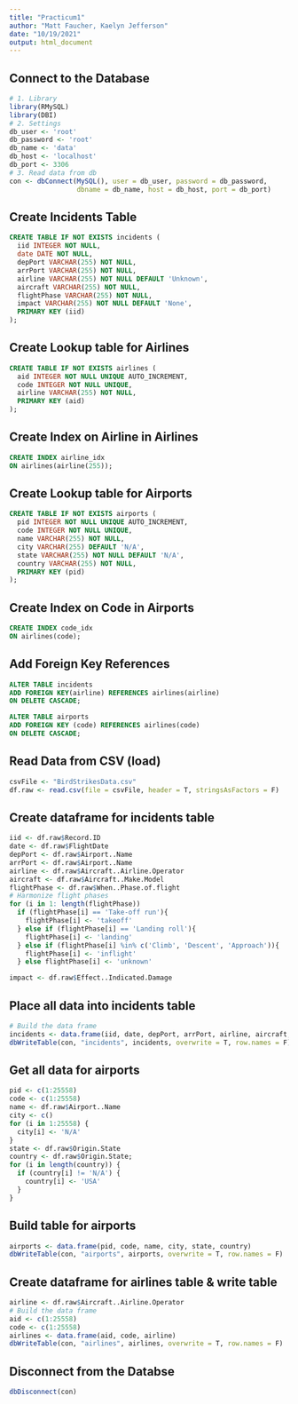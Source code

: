 ```yaml
---
title: "Practicum1"
author: "Matt Faucher, Kaelyn Jefferson"
date: "10/19/2021"
output: html_document
---
```

## Connect to the Database
```r
# 1. Library
library(RMySQL)
library(DBI)
# 2. Settings
db_user <- 'root'
db_password <- 'root'
db_name <- 'data'
db_host <- 'localhost'
db_port <- 3306
# 3. Read data from db
con <- dbConnect(MySQL(), user = db_user, password = db_password,
                 dbname = db_name, host = db_host, port = db_port)
```
## Create Incidents Table
```sql
CREATE TABLE IF NOT EXISTS incidents (
  iid INTEGER NOT NULL,
  date DATE NOT NULL,
  depPort VARCHAR(255) NOT NULL,
  arrPort VARCHAR(255) NOT NULL,
  airline VARCHAR(255) NOT NULL DEFAULT 'Unknown',
  aircraft VARCHAR(255) NOT NULL,
  flightPhase VARCHAR(255) NOT NULL,
  impact VARCHAR(255) NOT NULL DEFAULT 'None',
  PRIMARY KEY (iid)
);
```
## Create Lookup table for Airlines
```sql
CREATE TABLE IF NOT EXISTS airlines (
  aid INTEGER NOT NULL UNIQUE AUTO_INCREMENT,
  code INTEGER NOT NULL UNIQUE,
  airline VARCHAR(255) NOT NULL,
  PRIMARY KEY (aid)
);
```
## Create Index on Airline in Airlines
```sql
CREATE INDEX airline_idx
ON airlines(airline(255));
```
## Create Lookup table for Airports
```sql
CREATE TABLE IF NOT EXISTS airports (
  pid INTEGER NOT NULL UNIQUE AUTO_INCREMENT,
  code INTEGER NOT NULL UNIQUE,
  name VARCHAR(255) NOT NULL,
  city VARCHAR(255) DEFAULT 'N/A',
  state VARCHAR(255) NOT NULL DEFAULT 'N/A',
  country VARCHAR(255) NOT NULL,
  PRIMARY KEY (pid)
);
```
## Create Index on Code in Airports
```sql
CREATE INDEX code_idx
ON airlines(code);
```
## Add Foreign Key References
```sql
ALTER TABLE incidents
ADD FOREIGN KEY(airline) REFERENCES airlines(airline)
ON DELETE CASCADE;
```

```sql
ALTER TABLE airports
ADD FOREIGN KEY (code) REFERENCES airlines(code)
ON DELETE CASCADE;
```
## Read Data from CSV (load)
```r
csvFile <- "BirdStrikesData.csv"
df.raw <- read.csv(file = csvFile, header = T, stringsAsFactors = F)
```
## Create dataframe for incidents table
```r
iid <- df.raw$Record.ID
date <- df.raw$FlightDate
depPort <- df.raw$Airport..Name
arrPort <- df.raw$Airport..Name
airline <- df.raw$Aircraft..Airline.Operator
aircraft <- df.raw$Aircraft..Make.Model
flightPhase <- df.raw$When..Phase.of.flight
# Harmonize flight phases
for (i in 1: length(flightPhase)) 
  if (flightPhase[i] == 'Take-off run'){
    flightPhase[i] <- 'takeoff'
  } else if (flightPhase[i] == 'Landing roll'){
    flightPhase[i] <- 'landing'
  } else if (flightPhase[i] %in% c('Climb', 'Descent', 'Approach')){
    flightPhase[i] <- 'inflight'
  } else flightPhase[i] <- 'unknown'

impact <- df.raw$Effect..Indicated.Damage
```
## Place all data into incidents table
```r
# Build the data frame
incidents <- data.frame(iid, date, depPort, arrPort, airline, aircraft, flightPhase, impact)
dbWriteTable(con, "incidents", incidents, overwrite = T, row.names = F)
```
## Get all data for airports
```r
pid <- c(1:25558)
code <- c(1:25558)
name <- df.raw$Airport..Name
city <- c()
for (i in 1:25558) {
  city[i] <- 'N/A'
}
state <- df.raw$Origin.State
country <- df.raw$Origin.State;
for (i in length(country)) {
  if (country[i] != 'N/A') {
    country[i] <- 'USA'
  }
}
```
## Build table for airports
```r
airports <- data.frame(pid, code, name, city, state, country)
dbWriteTable(con, "airports", airports, overwrite = T, row.names = F)
```
## Create dataframe for airlines table & write table
```r
airline <- df.raw$Aircraft..Airline.Operator
# Build the data frame
aid <- c(1:25558)
code <- c(1:25558)
airlines <- data.frame(aid, code, airline)
dbWriteTable(con, "airlines", airlines, overwrite = T, row.names = F)
```
## Disconnect from the Databse
```r
dbDisconnect(con)
```